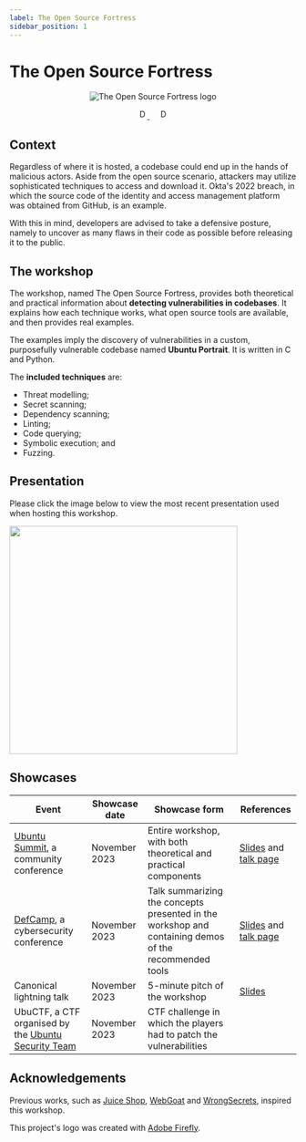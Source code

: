 ```yaml
---
label: The Open Source Fortress
sidebar_position: 1
---
```


# The Open Source Fortress

<!--
    Keep this content synced with README.md. Do the following modifications:
    - Remove the title immediately after the logo;
    - Replace the title of the "The Open Source Fortress" section with "The workshop"; and
    - Remove the "Wiki" section.
-->


<p align="center">
    <img src={Logo} className="logo" alt="The Open Source Fortress logo" style={{width: 256}}/>
</p>
<p align="center" float="left">
    <a href="https://github.com/iosifache/oss_fortress/packages">
      <img src="https://img.shields.io/badge/Docker_images-GHCR-blue?logo=docker" height="17" alt="Docker image: GHCR"/>
    </a>
    &nbsp; &nbsp;
    <a href="https://ossfortress.io/">
      <img src="https://img.shields.io/badge/Documentation-available-green?logo=docusaurus" height="17" alt="Documentation: available"/>
    </a>
</p>

## Context

Regardless of where it is hosted, a codebase could end up in the hands of malicious actors. Aside from the open source scenario, attackers may utilize sophisticated techniques to access and download it. Okta's 2022 breach, in which the source code of the identity and access management platform was obtained from GitHub, is an example.

With this in mind, developers are advised to take a defensive posture, namely to uncover as many flaws in their code as possible before releasing it to the public.

## The workshop

The workshop, named The Open Source Fortress, provides both theoretical and practical information about **detecting vulnerabilities in codebases**. It explains how each technique works, what open source tools are available, and then provides real examples.

The examples imply the discovery of vulnerabilities in a custom, purposefully vulnerable codebase named **Ubuntu Portrait**. It is written in C and Python.

The **included techniques** are:
- Threat modelling;
- Secret scanning;
- Dependency scanning;
- Linting;
- Code querying;
- Symbolic execution; and
- Fuzzing.

## Presentation

Please click the image below to view the most recent presentation used when hosting this workshop.

<a href="https://raw.githubusercontent.com/iosifache/oss_fortress/main/presentation/ubuntu-summit-23/export.pdf">
  <img src="https://raw.githubusercontent.com/iosifache/oss_fortress/main/presentation/ubuntu-summit-23/preview.png" width="400" className="shadowed-box"/>
</a>

## Showcases

| Event                                                                                       | Showcase date     | Showcase form                                                                                         | References                                                                                                                                                                                |
| ------------------------------------------------------------------------------------------- | ----------------- | ----------------------------------------------------------------------------------------------------- | ----------------------------------------------------------------------------------------------------------------------------------------------------------------------------------------- |
| [Ubuntu Summit](https://events.canonical.com/event/31), a community conference              | November 2023     | Entire workshop, with both theoretical and practical components                                       | [Slides](https://raw.githubusercontent.com/iosifache/oss_fortress/main/presentation/ubuntu-summit-23/export.pdf) and [talk page](https://events.canonical.com/event/31/contributions/219) |
| [DefCamp](https://def.camp/speaker), a cybersecurity conference                             | November 2023     | Talk summarizing the concepts presented in the workshop and containing demos of the recommended tools | [Slides](https://ossfortress.io/defcamp) and [talk page](https://def.camp/speaker/george-andrei-iosif-2)                                                                                  |
| Canonical lightning talk                                                                    | November 2023     | 5-minute pitch of the workshop                                                                        | [Slides](https://raw.githubusercontent.com/iosifache/oss_fortress/main/presentation/lightning-talk-23/export.pdf)                                                                         |
| UbuCTF, a CTF organised by the [Ubuntu Security Team](https://wiki.ubuntu.com/SecurityTeam) | November 2023     | CTF challenge in which the players had to patch the vulnerabilities                                   |                                                                                                                                                                                           |

## Acknowledgements

Previous works, such as [Juice Shop](https://owasp.org/www-project-juice-shop), [WebGoat](https://github.com/WebGoat/WebGoat) and [WrongSecrets](https://owasp.org/www-project-juice-shop), inspired this workshop.

This project's logo was created with [Adobe Firefly](https://firefly.adobe.com).
